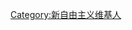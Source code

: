 {{Userbox
  |border-c = #000000
  |border-s = 1
  |id-c     = #FFFFFF
  |id-s     = 12
  |id-fc    = #000000
  |info-c   = #ccf916
  |info-s   = 10
  |info-fc  = #000000
  |id       = [[File:Yellow flag waving.svg|40px]]
  |info     = 这个用户是[[新自由主义]]者
  |nocat    = {{{nocat|}}} 
}}

[[Category:新自由主义维基人]]